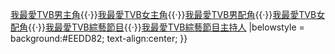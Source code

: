 {{Navbox with columns
| name      = 星和無綫電視大獎我最愛TVB女主角
| title     = {{{1|}}} [[星和無綫電視大獎]][[星和無綫電視大獎我最愛TVB女主角|我最愛TVB女主角]]
|titlestyle = background: #EEDD82;
|colwidth = 300px
|col1 =  2010 [[佘詩曼]] <br />  2015 [[汪明荃]]
|col2 =  2011 [[佘詩曼]] <br />  2016 [[胡定欣]]
|col3 =  2012 [[胡杏兒]] <br />  2017 [[李佳芯]]
|col4 =  2013 [[楊茜堯|楊怡]] <br />    2018 [[黃智雯]]
|col5 =  2014 [[佘詩曼]] <br />

|below  = [[星和無綫電視大獎我最愛TVB電視劇集|我最愛TVB電視劇集]]{{·}}[[星和無綫電視大獎我最愛TVB男主角|我最愛TVB男主角]]{{·}}[[星和無綫電視大獎我最愛TVB女主角|我最愛TVB女主角]]{{·}}[[星和無綫電視大獎我最愛TVB男配角|我最愛TVB男配角]]{{·}}[[星和無綫電視大獎我最愛TVB女配角|我最愛TVB女配角]]{{·}}[[星和無綫電視大獎我最愛TVB綜藝節目|我最愛TVB綜藝節目]]{{·}}[[星和無綫電視大獎我最愛TVB綜藝節目主持人|我最愛TVB綜藝節目主持人]]
|belowstyle = background:#EEDD82; text-align:center; 
}}
<noinclude>
{{collapsible option}}
</noinclude>